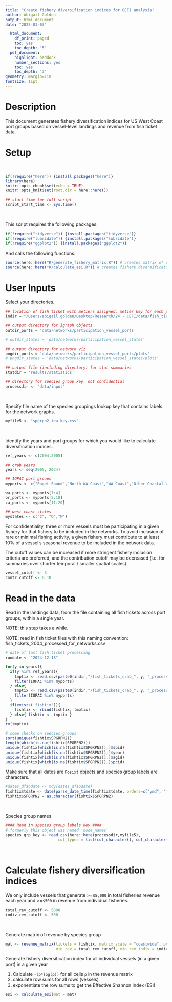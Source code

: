 ```yaml
---
title: "Create fishery diversification indices for CEFI analysis"
author: Abigail Golden
output: html_document
date: "2025-01-03"

  html_document:
    df_print: paged
    toc: yes
    toc_depth: '5'
  pdf_document:
    highlight: haddock
    number_sections: yes
    toc: yes
    toc_depth: '3'
geometry: margin=1in
fontsize: 11pt
---
```


# Description

This document generates fishery diversification indices for US West Coast port groups based on vessel-level landings and revenue from fish ticket data.

# Setup

<br>
```r
if(!require("here")) {install.packages("here")}
library(here)
knitr::opts_chunk$set(echo = TRUE)
knitr::opts_knit$set(root.dir = here::here())

## start time for full script
script_start_time <- Sys.time()
```

<br>

This script requires the following packages. 
```r
if(!require("tidyverse")) {install.packages("tidyverse")}
if(!require("lubridate")) {install.packages("lubridate")}
if(!require("ggplot2")) {install.packages("ggplot2")}
```

And calls the following functions:
```r
source(here::here("R/generate_fishery_matrix.R")) # creates matrix of revenue by species group x vessel 
source(here::here("R/calculate_esi.R")) # creates fishery diversification indices

```

# User Inputs 

Select your directories.
```r
## location of fish ticket with metiers assigned, metier key for each port group
indir = "/Users/abigail.golden/Desktop/Research/24 - CEFI/data/fish_tickets/processed"

## output directory for igraph objects
outdir_ports = 'data/networks/participation_vessel_ports'

# outdir_states = 'data/networks/participation_vessel_states'

## output directory for network viz
pngdir_ports = 'data/networks/participation_vessel_ports/plots'
# pngdir_states = 'data/networks/participation_vessel_states/plots'

## output file (including directory) for stat summaries
statdir = 'results/statistics'

## directory for species group key. not confidential
processdir <- "data/input"
```

<br>

Specify file name of the species groupings lookup key that contains labels for the network graphs.
```r

myfile5 <- "spgrpn2_iea_key.csv"

```
<br>

Identify the years and port groups for which you would like to calculate diversification indices.

```r
ref_years <- c(2004,2005)

## crab years
years <- seq(2005, 2024)

## IOPAC port groups
myports <- c("Puget Sound","North WA Coast","WA Coast","Other Coastal Washington","Astoria","Tillamook","Columbia River","Newport","Coos Bay","Brookings","Crescent City","Eureka","Morro Bay","Fort Bragg","Bodega Bay","San Francisco","San Diego","Monterey","Santa Barbara","Los Angeles","Unknown Ports" )

wa_ports <- myports[1:4]
or_ports <- myports[5:10]
ca_ports <- myports[11:20]

## west coast states
mystates <- c("C", "O","W")

```

For confidentiality, three or more vessels must be participating in a given fishery for that fishery to be included in the networks. To avoid inclusion of rare or minimal fishing activity, a given fishery must contribute to at least 10% of a vessel's seasonal revenue to be included in the network data. 

The cutoff values can be increased if more stringent fishery inclusion criteria are preferred, and the contribution cutoff may be decreased (i.e. for summaries over shorter temporal / smaller spatial scales).
```r

vessel_cutoff <- 3
contr_cutoff <- 0.10

```

# Read in the data

Read in the landings data, from the file containing all fish tickets across port groups, within a single year.

NOTE: this step takes a while.

NOTE: read in fish ticket files with this naming convention: fish_tickets_2004_processed_for_networks.csv

```r

# date of last fish ticket processing
rundate <- "2024-12-18"

for(y in years){
  if(y %in% ref_years){
    tmptix <- read.csv(paste0(indir,"/fish_tickets_crab_", y, "_processed_for_networks_",rundate, ".csv"), stringsAsFactors = FALSE) %>%
    filter(IOPAC %in% myports)
  } else{
    tmptix <- read.csv(paste0(indir,"/fish_tickets_crab_", y, "_processed_for_networks_",rundate, ".csv"), stringsAsFactors = FALSE) %>%
    filter(IOPAC %in% myports)
  }
  if(exists('fishtix')){
    fishtix <- rbind(fishtix, tmptix)
  } else{ fishtix <- tmptix }
}
rm(tmptix)

# some checks on species groups
sort(unique(fishtix$SPGRPN2))
length(which(is.na(fishtix$SPGRPN2)))
unique(fishtix[which(is.na(fishtix$SPGRPN2)),]$spid)
unique(fishtix[which(is.na(fishtix$SPGRPN2)),]$year)
unique(fishtix[which(is.na(fishtix$SPGRPN2)),]$agid)
unique(fishtix[which(is.na(fishtix$SPGRPN2)),]$pcid)

```

Make sure that all dates are `Posixt` objects and species group labels are characters.
```r
#dates_df$odate <- mdy(dates_df$odate)
fishtix$tdate <- date(parse_date_time(fishtix$tdate, orders=c("ymd", "mdy")))
fishtix$SPGRPN2 = as.character(fishtix$SPGRPN2)
```
<br>

Species group names
```r

#### Read in species group labels key ####
# formerly this object was named `node_names`
species_grp_key <- read_csv(here::here(processdir,myfile5),
                       col_types = list(col_character(), col_character(), col_character()))

```
<br>

# Calculate fishery diversification indices

We only include vessels that generate >=`$5,000` in total fisheries revenue each year and >=`$500` in revenue from individual fisheries.

```r

total_rev_cutoff <- 5000
indiv_rev_cutoff <- 500

```
<br>

Generate matrix of revenue by species group
```r

mat <- revenue_matrix(tickets = fishtix, matrix_scale = "coastwide", pcid_choose = NA, year_choose = 2019,
                      min_rev = total_rev_cutoff, min_rev_indiv = indiv_rev_cutoff)


```


Generate fishery diversification index for all individual vessels (in a given port) in a given year

1. Calculate `-(p*log(p))` for all cells `p` in the revenue matrix
2. calculate row sums for all rows (vessels)
3. exponentiate the row sums to get the Effective Shannon Index (ESI)

```r


esi <- calculate_esi(mat = mat)

```

